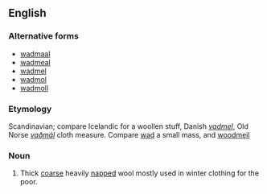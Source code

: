 ==English==

===Alternative forms===
*[[wadmaal]]
*[[wadmeal]]
*[[wadmel]]
*[[wadmol]]
*[[wadmoll]]

===Etymology===
Scandinavian; compare Icelandic for a woollen stuff, Danish ''[[vadmel]]'', Old Norse ''[[vaðmál]]'' cloth measure. Compare [[wad]] a small mass, and [[woodmeil]]

===Noun===
{{en-noun}}
# Thick [[coarse]] heavily [[napped]] wool mostly used in winter clothing for the poor.